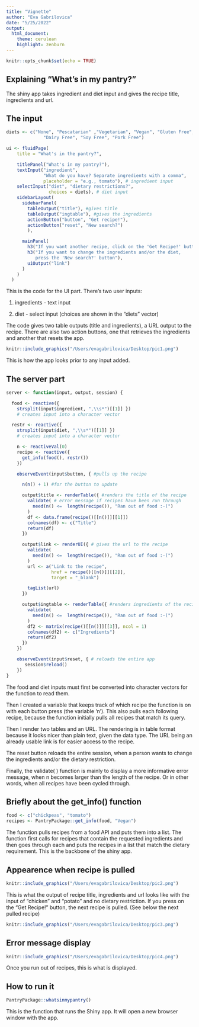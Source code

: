 ```yaml
---
title: "Vignette"
author: "Eva Gabrilovica"
date: "5/25/2022"
output: 
  html_document: 
    theme: cerulean
    highlight: zenburn
---
```


```r
knitr::opts_chunk$set(echo = TRUE)
```

## Explaining "What's in my pantry?"

The shiny app takes ingredient and diet input and gives the recipe title, 
ingredients and url.

## The input

```r
diets <- c("None", "Pescatarian" ,"Vegetarian", "Vegan", "Gluten Free",
              "Dairy Free", "Soy Free", "Pork Free")

ui <- fluidPage(
    title = "What's in the pantry?",

    titlePanel("What's in my pantry?"),
    textInput("ingredient",
              "What do you have? Separate ingredients with a comma",
              placeholder = "e.g., tomato"), # ingredient input
    selectInput("diet", "dietary restrictions?",
                choices = diets), # diet input
    sidebarLayout(
      sidebarPanel(
        tableOutput("title"), #gives title
        tableOutput("ingtable"), #gives the ingredients
        actionButton("button", "Get recipe!"),
        actionButton("reset", "New search?")
        ),

      mainPanel(
        h3("If you want another recipe, click on the 'Get Recipe!' button."),
        h3("If you want to change the ingredients and/or the diet,
           press the 'New search?' button"),
        uiOutput("link")
      )
    )
  )

```

This is the code for the UI part. There's two user inputs:

1) ingredients - text input

2) diet - select input (choices are shown in the "diets" vector)

The code gives two table outputs (title and ingredients), a URL output to the 
recipe. There are also two action buttons, one that retrieves the ingredients 
and another that resets the app.


```r
knitr::include_graphics("/Users/evagabrilovica/Desktop/pic1.png")
```

This is how the app looks prior to any input added.

## The server part

```r
server <- function(input, output, session) {

  food <- reactive({
    strsplit(input$ingredient, ",\\s*")[[1]] })
    # creates input into a character vector

  restr <- reactive({
    strsplit(input$diet, ",\\s*")[[1]] })
    # creates input into a character vector

    n <- reactiveVal(0)
    recipe <- reactive({
      get_info(food(), restr())
    })

    observeEvent(input$button, { #pulls up the recipe

      n(n() + 1) #for the button to update

      output$title <- renderTable({ #renders the title of the recipe
        validate( # error message if recipes have been run through
          need(n() <=  length(recipe()), "Ran out of food :-(")
        )
        df <- data.frame(recipe()[[n()]][[1]])
        colnames(df) <- c("Title")
        return(df)
      })

      output$link <- renderUI({ # gives the url to the recipe
        validate(
          need(n() <=  length(recipe()), "Ran out of food :-(")
        )
        url <- a("Link to the recipe",
                 href = recipe()[[n()]][[2]],
                 target = "_blank")

        tagList(url)
      })

      output$ingtable <- renderTable({ #renders ingredients of the recipe
        validate(
          need(n() <=  length(recipe()), "Ran out of food :-(")
        )
        df2 <- matrix(recipe()[[n()]][[3]], ncol = 1)
        colnames(df2) <- c("Ingredients")
        return(df2)
      })
    })

    observeEvent(input$reset, { # reloads the entire app
       session$reload()
    })
}
```

The food and diet inputs must first be converted into character vectors for the 
function to read them.

Then I created a variable that keeps track of which recipe the function is on 
with each button press (the variable 'n'). This also pulls each following 
recipe, because the function initially pulls all recipes that match its query.

Then I render two tables and an URL. The rendering is in table format because it
looks nicer than plain text, given the data type. The URL being an already 
usable link is for easier access to the recipe.

The reset button reloads the entire session, when a person wants to change the 
ingredients and/or the dietary restriction.

Finally, the validate( ) function is mainly to display a more informative error 
message, when n becomes larger than the length of the recipe. Or in other words, 
when all recipes have been cycled through.


## Briefly about the get_info() function
```r
food <- c("chickpeas", "tomato")
recipes <- PantryPackage::get_info(food, "Vegan")
```

The function pulls recipes from a food API and puts them into a list. The 
function first calls for recipes that contain the requested ingredients and then 
goes through each and puts the recipes in a list that match the dietary 
requirement. This is the backbone of the shiny app.

## Appearence when recipe is pulled

```r
knitr::include_graphics("/Users/evagabrilovica/Desktop/pic2.png")
```

This is what the output of recipe title, ingredients and url looks like with the
input of "chicken" and "potato" and no dietary restriction. If you press on the
"Get Recipe!" button, the next recipe is pulled. (See below the next pulled 
recipe)

```r
knitr::include_graphics("/Users/evagabrilovica/Desktop/pic3.png")
```


## Error message display

```r
knitr::include_graphics("/Users/evagabrilovica/Desktop/pic4.png")
```

Once you run out of recipes, this is what is displayed.

## How to run it

```r
PantryPackage::whatsinmypantry()
```

This is the function that runs the Shiny app. It will open a new browser window
with the app.



